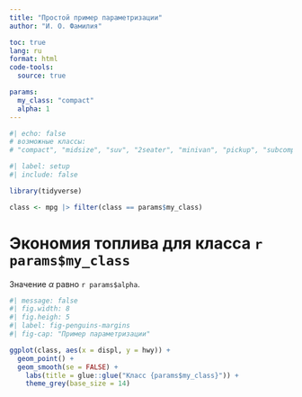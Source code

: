```yaml
---
title: "Простой пример параметризации"
author: "И. О. Фамилия"

toc: true
lang: ru
format: html
code-tools:
  source: true

params:
  my_class: "compact"
  alpha: 1
---
```


```r
#| echo: false
# возможные классы:
# "compact", "midsize", "suv", "2seater", "minivan", "pickup", "subcompact"
```

```r
#| label: setup
#| include: false

library(tidyverse)

class <- mpg |> filter(class == params$my_class)
```

# Экономия топлива для класса `r params$my_class`

Значение $\alpha$ равно `r params$alpha`.

```r
#| message: false
#| fig.width: 8
#| fig.heigh: 5
#| label: fig-penguins-margins
#| fig-cap: "Пример параметризации"

ggplot(class, aes(x = displ, y = hwy)) + 
  geom_point() + 
  geom_smooth(se = FALSE) +
    labs(title = glue::glue("Класс {params$my_class}")) +
    theme_grey(base_size = 14)
```
